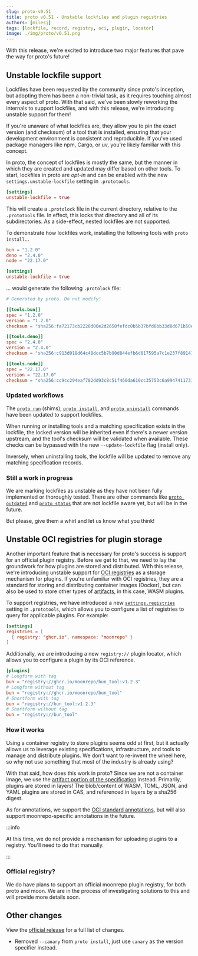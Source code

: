 ```yaml
---
slug: proto-v0.51
title: proto v0.51 - Unstable lockfiles and plugin registries
authors: [milesj]
tags: [lockfile, record, registry, oci, plugin, locator]
image: ./img/proto/v0.51.png
---
```


With this release, we're excited to introduce two major features that pave the way for proto's
future!

<!--truncate-->

## Unstable lockfile support

Lockfiles have been requested by the community since proto's inception, but adopting them has been a
non-trivial task, as it requires touching almost every aspect of proto. With that said, we've been
slowly reworking the internals to support lockfiles, and with this release, we're introducing
unstable support for them!

If you're unaware of what lockfiles are, they allow you to pin the exact version (and checksum) of a
tool that is installed, ensuring that your development environment is consistent and reproducible.
If you've used package managers like npm, Cargo, or uv, you're likely familiar with this concept.

In proto, the concept of lockfiles is mostly the same, but the manner in which they are created and
updated may differ based on other tools. To start, lockfiles in proto are _opt-in_ and can be
enabled with the new `settings.unstable-lockfile` setting in `.prototools`.

```toml title=".prototools"
[settings]
unstable-lockfile = true
```

This will create a `.protolock` file in the current directory, relative to the `.prototools` file.
In effect, this locks that directory and all of its subdirectories. As a side-effect, nested
lockfiles are not supported.

To demonstrate how lockfiles work, installing the following tools with `proto install`...

```toml title=".prototools"
bun = "1.2.0"
deno = "2.4.0"
node = "22.17.0"

[settings]
unstable-lockfile = true
```

... would generate the following `.protolock` file:

```toml title=".protolock"
# Generated by proto. Do not modify!

[[tools.bun]]
spec = "1.2.0"
version = "1.2.0"
checksum = "sha256:fa72173cb2220d00e2d2650fefdc0b5b37bfd8bb33d8d671b50efb409c2f5745"

[[tools.deno]]
spec = "2.4.0"
version = "2.4.0"
checksum = "sha256:c913d018d64c48dcc5b7b90d844efb6d017595a7c1e237f89141df1b3ef8b962"

[[tools.node]]
spec = "22.17.0"
version = "22.17.0"
checksum = "sha256:cc9cc294eaf782dd93c8c51f460da610cc35753c6a9947411731524d16e97914"
```

### Updated workflows

The [`proto run`](/docs/proto/commands/run) (shims),
[`proto install`](/docs/proto/commands/install), and
[`proto uninstall`](/docs/proto/commands/uninstall) commands have been updated to support lockfiles.

When running or installing tools and a matching specification exists in the lockfile, the locked
version will be inherited even if there's a newer version upstream, and the tool's checksum will be
validated when available. These checks can be bypassed with the new `--update-lockfile` flag
(install only).

Inversely, when uninstalling tools, the lockfile will be updated to remove any matching
specification records.

### Still a work in progress

We are marking lockfiles as unstable as they have not been fully implemented or thoroughly tested.
There are other commands like [`proto outdated`](/docs/proto/commands/outdated) and
[`proto status`](/docs/proto/commands/status) that are not lockfile aware yet, but will be in the
future.

But please, give them a whirl and let us know what you think!

## Unstable OCI registries for plugin storage

Another important feature that is necessary for proto's success is support for an official plugin
registry. Before we get to that, we need to lay the groundwork for how plugins are stored and
distributed. With this release, we're introducing unstable support for
[OCI registries](https://opencontainers.org/) as a storage mechanism for plugins. If you're
unfamiliar with OCI registries, they are a standard for storing and distributing container images
(Docker), but can also be used to store other types of
[artifacts](https://oras.land/docs/concepts/artifact), in this case, WASM plugins.

To support registries, we have introduced a new
[`settings.registries`](/docs/proto/config#registries) setting in `.prototools`, which allows you to
configure a list of registries to query for applicable plugins. For example:

```toml title=".prototools"
[settings]
registries = [
  { registry: "ghcr.io", namespace: "moonrepo" }
]
```

Additionally, we are introducing a new `registry://` plugin locator, which allows you to configure a
plugin by its OCI reference.

```toml title=".prototools"
[plugins]
# Longform with tag
bun = "registry://ghcr.io/moonrepo/bun_tool:v1.2.3"
# Longform without tag
bun = "registry://ghcr.io/moonrepo/bun_tool"
# Shortform with tag
bun = "registry://bun_tool:v1.2.3"
# Shortform without tag
bun = "registry://bun_tool"
```

### How it works

Using a container registry to store plugins seems odd at first, but it actually allows us to
leverage existing specifications, infrastructure, and tools to manage and distribute plugins. We
don't want to re-invent the wheel here, so why not use something that most of the industry is
already using?

With that said, how does this work in proto? Since we are not a container image, we use the
[artifact portion of the specification](https://oras.land/docs/concepts/artifact) instead.
Primarily, plugins are stored in layers! The blob/content of WASM, TOML, JSON, and YAML plugins are
stored in CAS, and referenced in layers by a sha256 digest.

As for annotations, we support the
[OCI standard annotations](https://github.com/opencontainers/image-spec/blob/main/annotations.md),
but will also support moonrepo-specific annotations in the future.

:::info

At this time, we do not provide a mechanism for uploading plugins to a registry. You'll need to do
that manually.

:::

### Official registry?

We do have plans to support an official moonrepo plugin registry, for both proto and moon. We are in
the process of investigating solutions to this and will provide more details soon.

## Other changes

View the [official release](https://github.com/moonrepo/proto/releases/tag/v0.51.0) for a full list
of changes.

- Removed `--canary` from `proto install`, just use `canary` as the version specifier instead.
